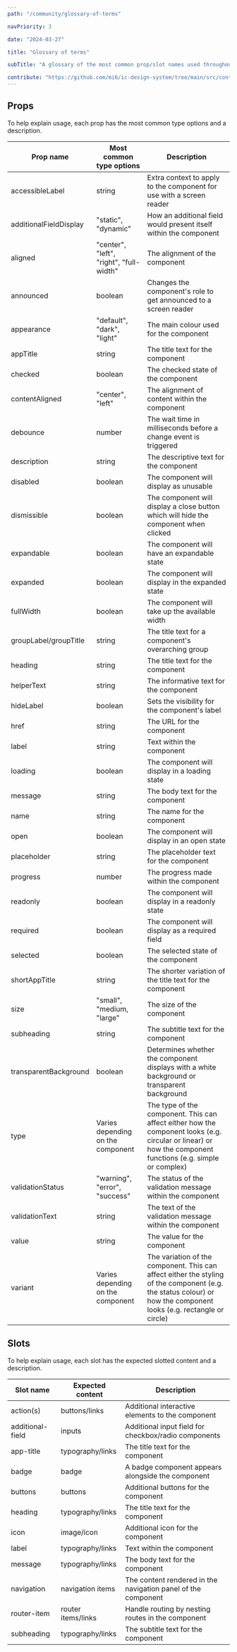 ```yaml
---
path: "/community/glossary-of-terms"

navPriority: 3

date: "2024-03-27"

title: "Glossary of terms"

subTitle: "A glossary of the most common prop/slot names used throughout the Intelligence Community Design System."

contribute: "https://github.com/mi6/ic-design-system/tree/main/src/content/structured/community/glossary-of-terms.mdx?at=develop"
---
```


## Props

To help explain usage, each prop has the most common type options and a description.

| Prop name              | Most common type options                | Description                                                                                                                                                        |
| ---------------------- | --------------------------------------- | ------------------------------------------------------------------------------------------------------------------------------------------------------------------ |
| accessibleLabel        | string                                  | Extra context to apply to the component for use with a screen reader                                                                                               |
| additionalFieldDisplay | "static", "dynamic"                     | How an additional field would present itself within the component                                                                                                  |
| aligned                | "center", "left", "right", "full-width" | The alignment of the component                                                                                                                                     |
| announced              | boolean                                 | Changes the component's role to get announced to a screen reader                                                                                                   |
| appearance             | "default", "dark", "light"              | The main colour used for the component                                                                                                                             |
| appTitle               | string                                  | The title text for the component                                                                                                                                   |
| checked                | boolean                                 | The checked state of the component                                                                                                                                 |
| contentAligned         | "center", "left"                        | The alignment of content within the component                                                                                                                      |
| debounce               | number                                  | The wait time in milliseconds before a change event is triggered                                                                                                   |
| description            | string                                  | The descriptive text for the component                                                                                                                             |
| disabled               | boolean                                 | The component will display as unusable                                                                                                                             |
| dismissible            | boolean                                 | The component will display a close button which will hide the component when clicked                                                                               |
| expandable             | boolean                                 | The component will have an expandable state                                                                                                                        |
| expanded               | boolean                                 | The component will display in the expanded state                                                                                                                   |
| fullWidth              | boolean                                 | The component will take up the available width                                                                                                                     |
| groupLabel/groupTitle  | string                                  | The title text for a component's overarching group                                                                                                                 |
| heading                | string                                  | The title text for the component                                                                                                                                   |
| helperText             | string                                  | The informative text for the component                                                                                                                             |
| hideLabel              | boolean                                 | Sets the visibility for the component's label                                                                                                                      |
| href                   | string                                  | The URL for the component                                                                                                                                          |
| label                  | string                                  | Text within the component                                                                                                                                          |
| loading                | boolean                                 | The component will display in a loading state                                                                                                                      |
| message                | string                                  | The body text for the component                                                                                                                                    |
| name                   | string                                  | The name for the component                                                                                                                                         |
| open                   | boolean                                 | The component will display in an open state                                                                                                                        |
| placeholder            | string                                  | The placeholder text for the component                                                                                                                             |
| progress               | number                                  | The progress made within the component                                                                                                                             |
| readonly               | boolean                                 | The component will display in a readonly state                                                                                                                     |
| required               | boolean                                 | The component will display as a required field                                                                                                                     |
| selected               | boolean                                 | The selected state of the component                                                                                                                                |
| shortAppTitle          | string                                  | The shorter variation of the title text for the component                                                                                                          |
| size                   | "small", "medium, "large"               | The size of the component                                                                                                                                          |
| subheading             | string                                  | The subtitle text for the component                                                                                                                                |
| transparentBackground  | boolean                                 | Determines whether the component displays with a white background or transparent background                                                                        |
| type                   | Varies depending on the component       | The type of the component. This can affect either how the component looks (e.g. circular or linear) or how the component functions (e.g. simple or complex)        |
| validationStatus       | "warning", "error", "success"           | The status of the validation message within the component                                                                                                          |
| validationText         | string                                  | The text of the validation message within the component                                                                                                            |
| value                  | string                                  | The value for the component                                                                                                                                        |
| variant                | Varies depending on the component       | The variation of the component. This can affect either the styling of the component (e.g. the status colour) or how the component looks (e.g. rectangle or circle) |

## Slots

To help explain usage, each slot has the expected slotted content and a description.

| Slot name        | Expected content   | Description                                                   |
| ---------------- | ------------------ | ------------------------------------------------------------- |
| action(s)        | buttons/links      | Additional interactive elements to the component              |
| additional-field | inputs             | Additional input field for checkbox/radio components          |
| app-title        | typography/links   | The title text for the component                              |
| badge            | badge              | A badge component appears alongside the component             |
| buttons          | buttons            | Additional buttons for the component                          |
| heading          | typography/links   | The title text for the component                              |
| icon             | image/icon         | Additional icon for the component                             |
| label            | typography/links   | Text within the component                                     |
| message          | typography/links   | The body text for the component                               |
| navigation       | navigation items   | The content rendered in the navigation panel of the component |
| router-item      | router items/links | Handle routing by nesting routes in the component             |
| subheading       | typography/links   | The subtitle text for the component                           |
